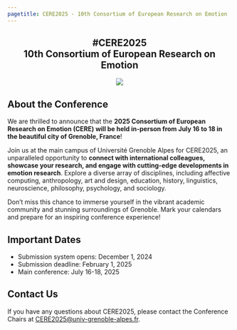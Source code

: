 ```yaml
---
pagetitle: CERE2025 - 10th Consortium of European Research on Emotion
---
```


::: {.column-screen style="text-align: center;"}
# #CERE2025<br>10th Consortium of European Research on Emotion

![](images/grenobleCERE2025.png)
:::

## About the Conference

We are thrilled to announce that the **2025 Consortium of European Research on Emotion (CERE) will be held in-person from July 16 to 18 in the beautiful city of Grenoble, France**!

Join us at the main campus of Université Grenoble Alpes for CERE2025, an unparalleled opportunity to **connect with international colleagues, showcase your research, and engage with cutting-edge developments in emotion research**. Explore a diverse array of disciplines, including affective computing, anthropology, art and design, education, history, linguistics, neuroscience, philosophy, psychology, and sociology.

Don't miss this chance to immerse yourself in the vibrant academic community and stunning surroundings of Grenoble. Mark your calendars and prepare for an inspiring conference experience!

## Important Dates

- Submission system opens: December 1, 2024
- Submission deadline: February 1, 2025
- Main conference: July 16-18, 2025

## Contact Us

If you have any questions about CERE2025, please contact the Conference Chairs at [CERE2025@univ-grenoble-alpes.fr](mailto:cere2025@univ-grenoble-alpes.fr).
